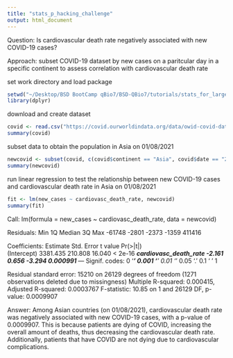 ```yaml
---
title: "stats_p_hacking_challenge"
output: html_document
---
```

Question: Is cardiovascular death rate negatively associated with new COVID-19 cases? 

Approach: subset COVID-19 dataset by new cases on a paritcular day in a specific continent to assess correlation with cardiovascular death rate

set work directory and load package
```r
setwd("~/Desktop/BSD BootCamp qBio7/BSD-QBio7/tutorials/stats_for_large_data")
library(dplyr)
```
download and create dataset
```r
covid <- read.csv("https://covid.ourworldindata.org/data/owid-covid-data.csv", na.strings = "",header=T)
summary(covid)
```
subset data to obtain the population in Asia on 01/08/2021
```r
newcovid <- subset(covid, c(covid$continent == "Asia", covid$date == "2021-01-08"))
summary(newcovid)
```
run linear regression to test the relationship between new COVID-19 cases and cardiovascular death rate in Asia on 01/08/2021
```r
fit <- lm(new_cases ~ cardiovasc_death_rate, newcovid)
summary(fit)
```
Call:
lm(formula = new_cases ~ cardiovasc_death_rate, data = newcovid)

Residuals:
   Min     1Q Median     3Q    Max 
-61748  -2801  -2373  -1359 411416 

Coefficients:
                      Estimate Std. Error t value Pr(>|t|)    
(Intercept)           3381.435    210.808  16.040  < 2e-16 ***
cardiovasc_death_rate   -2.161      0.656  -3.294 0.000991 ***
---
Signif. codes:  0 ‘***’ 0.001 ‘**’ 0.01 ‘*’ 0.05 ‘.’ 0.1 ‘ ’ 1

Residual standard error: 15210 on 26129 degrees of freedom
  (1271 observations deleted due to missingness)
Multiple R-squared:  0.000415,    Adjusted R-squared:  0.0003767 
F-statistic: 10.85 on 1 and 26129 DF,  p-value: 0.0009907

Answer: Among Asian countries (on 01/08/2021), cardiovascular death rate was negatively associated with new COVID-19 cases, with a p-value of 0.0009907. This is because patients are dying of COVID, increasing the overall amount of deaths, thus decreasing the cardiovascular death rate. Additionally, patients that have COVID are not dying due to cardiovascular complications.